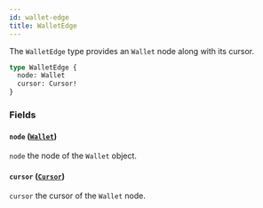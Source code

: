 ```yaml
---
id: wallet-edge
title: WalletEdge
---
```



The `WalletEdge` type provides an `Wallet` node along with its cursor.

```graphql
type WalletEdge {
  node: Wallet
  cursor: Cursor!
}
```


### Fields

#### `node` ([`Wallet`](/reference/objects/wallet))

`node` the node of the `Wallet` object.


#### `cursor` ([`Cursor`](/reference/scalars/cursor))

`cursor` the cursor of the `Wallet` node.




